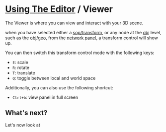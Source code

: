 # [Using The Editor](/docs/editor) / Viewer

The Viewer is where you can view and interact with your 3D scene.

<DocImage src="docs/editor/panels/viewer.jpg" alt="Polygonjs Viewer Panel" />

when you have selected either a [sop/transform](/docs/nodes/sop/transform), or any node at the [obj](/docs/nodes/obj) level, such as the [obj/geo](/docs/nodes/obj/geo), from the [network panel](/docs/editor/network), a transform control will show up.

You can then switch this transform control mode with the following keys:

-   `E`: scale
-   `R`: rotate
-   `T`: translate
-   `Q`: toggle between local and world space

Additionally, you can also use the following shortcut:

-   `Ctrl+b`: view panel in full screen

## What's next?

Let's now look at <DocRouterLink bang href="/docs/editor/params!" innerText="the parameters panel &rarr;"></DocRouterLink>

